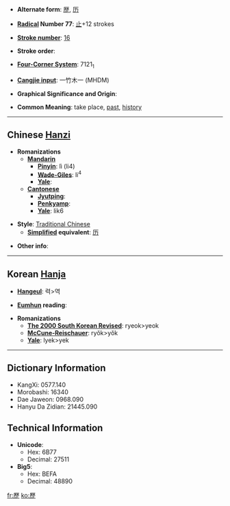 * '''Alternate form''': [[歴]], [[历]]

* '''[[Wiktionary:Chinese radical index| Radical]] Number 77''': [[Wiktionary:Chinese radical index 止|止]]+12 strokes

* '''[[Wiktionary:Chinese total strokes index|Stroke number]]''': [[Wiktionary:Chinese total strokes index 16|16]]

* '''Stroke order''': 

* '''[[Wiktionary:Chinese four corner index|Four-Corner System]]''': 7121<sub>1</sub>

* '''[[Wiktionary:Chinese Cangjie index|Cangjie input]]''': 一竹木一 (MHDM)

* '''Graphical Significance and Origin''': 

* '''Common Meaning''': take place, [[past]], [[history]]

----

== Chinese [[Hanzi]] ==

* '''Romanizations'''
** '''[[Mandarin]]'''
*** '''[[Pinyin]]''': lì (li4)
*** '''[[Wade-Giles]]''': li<sup>4</sup>
*** '''[[Yale]]''': 
** '''[[Cantonese]]'''
*** '''[[Jyutping]]''':
*** '''[[Penkyamp]]''': 
*** '''[[Yale]]''': lik6

* '''Style''': [[Traditional Chinese]] 
** '''[[Simplified Chinese|Simplified]] equivalent''': [[历]]

* '''Other info''': 

----

== Korean [[Hanja]] ==

* '''[[Hangeul]]''': 력>역

* '''[[Eumhun]] reading''': 

* '''Romanizations'''
** '''[[The 2000 South Korean Revised Romanization|The 2000 South Korean Revised]]''': ryeok>yeok
** '''[[McCune-Reischauer]]''': ryŏk>yŏk
** '''[[Yale]]''': lyek>yek

----

== Dictionary Information ==

* KangXi: 0577.140
* Morobashi: 16340
* Dae Jaweon: 0968.090
* Hanyu Da Zidian: 21445.090

== Technical Information ==

* '''Unicode''':
** Hex: 6B77
** Decimal: 27511
* '''Big5''':
** Hex: BEFA
** Decimal: 48890

[[fr:歷]]
[[ko:歷]]
